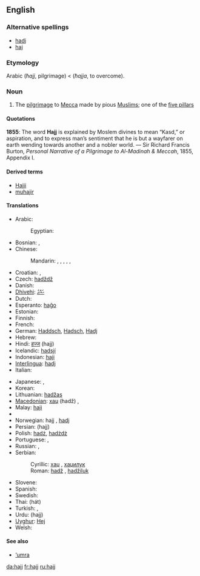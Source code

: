 ==English==

===Alternative spellings===
* [[hadj]]
* [[haj]]

===Etymology===
Arabic {{Arab|[[حج]]}} (''ħajj'', pilgrimage) < {{Arab|[[حج]]}} (''ħajja'', to overcome).

===Noun===
{{wikipedia}}
{{en-noun|hajjes}}

# {{Islam}} The [[pilgrimage]] to [[Mecca]] made by pious [[Muslim]]s; one of the [[five pillars]]

====Quotations====
'''1855''': The word '''Hajj''' is explained by Moslem divines to mean “Kasd,” or aspiration, and to express man’s sentiment that he is but a wayfarer on earth wending towards another and a nobler world. &mdash; Sir Richard Francis Burton, ''Personal Narrative of a Pilgrimage to Al-Madinah & Meccah'', 1855, Appendix I.

====Derived terms====
* [[Hajji]]
* [[muhajir]]

====Translations====
{{trans-top|pilgrimage to Mecca}}
* Arabic: {{t+|ar|حج|m|tr=Hajj|sc=Arab}}
*: Egyptian: {{t+|ar|حج|m|tr=Hagg|sc=Arab}}
* Bosnian: {{t-|bs|hadž|m}}, {{t-|bs|hadžiluk|m}}
* Chinese:
*: Mandarin: {{t|cmn|朝覲|sc=Hani|xs=Mandarin}},  {{t|cmn|朝觐|tr=cháojìn|sc=Hani|xs=Mandarin}},  {{t-|cmn|朝聖|sc=Hani|xs=Mandarin}},  {{t|cmn|朝圣|tr=cháoshèng|sc=Hani|xs=Mandarin}},  {{t|cmn|麥加朝聖|sc=Hani|xs=Mandarin}},  {{t|cmn|麦加朝圣|tr=Màijiā cháoshèng|sc=Hani|xs=Mandarin}}
* Croatian: {{t-|hr|hadž|m}}, {{t-|hr|hadžiluk|m}}
* Czech: [[hadždž]] {{m}}
* Danish: {{t+|da|hajj|c}}
* [[Dhivehi]]: [[ޙައްޖު]]
* Dutch: {{t-|nl|hadj|m}}
* Esperanto: [[haĝo]]
* Estonian: {{t-|et|hadž}}
* Finnish: {{t-|fi|hadž}}
* French: {{t+|fr|hajj|m}}
* German: [[Haddsch]], [[Hadsch]], [[Hadj]] {{m}}
* Hebrew: {{t-|he|חג׳|m|sc=Hebr}}
* Hindi: [[हज्ज]] (hajj) {{m}}
* Icelandic: [[hadsjí]] {{n}}
* Indonesian: [[haji]]
* [[Interlingua]]: [[hadj]]
* Italian: {{t-|it|hajj|m}}
{{trans-mid}}
* Japanese: {{t|ja|ハッジ|tr=hajji|sc=Jpan}},  {{t|ja|メッカ巡礼|tr=Mekka-junrei|sc=Jpan}}
* Korean: {{t|ko|메카|sc=Kore}}
* Lithuanian: [[hadžas]] {{g|Lithuanian}}
* [[Macedonian]]: [[хаџ]] (hadž) {{m}},  {{t|mk|аџилак|m|tr=ádžilak|sc=Cyrl|xs=Macedonian}}
* Malay: [[haji]]
* {{trreq|Maltese}}
* Norwegian: hajj {{m}} {{italbrac|Bokmål}}, [[hadj]] {{m}} {{italbrac|Nynorsk}}
* Persian: {{fa-Arab|[[حج]]}} (hajj)
* Polish: [[hadż]], [[hadżdż]] {{m}}
* Portuguese: {{t-|pt|hajj|m}}, {{t-|pt|hadj|m}}
* Russian: {{t+|ru|хадж|m|tr=xadž|sc=Cyrl}},  {{t|ru|паломничество в Мекку|n|tr=palómničestvo v Mékku|sc=Cyrl}}
* Serbian:
*: Cyrillic: [[хаџ#Serbian|хаџ]] {{m}}, [[хаџилук]] {{m}}
*: Roman: [[hadž#Serbian|hadž]] {{m}}, [[hadžiluk]] {{m}}
* Slovene: {{t-|sl|hadž|m}}
* Spanish: {{t-|es|hajj|m}}
* Swedish: {{t-|sv|hajj|c}}
* Thai: {{Thai|[[ฮัจญ์]]}} (hát)
* Turkish: {{t+|tr|hac}}, {{t+|tr|hacılık}}
* Urdu: {{ur-Arab|[[حج]]}} (hajj) {{m}}
* [[Uyghur]]: [[Hej]]
* Welsh: {{t-|cy|hajj|xs=Welsh}} {{g|Welsh}}
{{trans-bottom}}

====See also====
* [['umra|‘umra]]

[[da:hajj]]
[[fr:hajj]]
[[ru:hajj]]